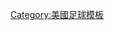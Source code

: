 {{Navbox
| name      = 北美足球聯賽 
| title     =[[北美足球聯賽]]
| bodyclass = hlist
| state     = {{{state|autocollapse}}}

| list1  =
  {{navbox|child
  | basestyle = 
  | abovestyle = 
  | groupwidth = 15em
  
  | state      = autocollapse
  | above =
* [[美國足球協會|USSF]]
* [[加拿大足球協會|CSA]]

| group1 = 俱樂部
| list1  =
* [[亞特蘭大銀背猩猩]]
* [[卡羅萊納鐵路鷹]]
* [[艾德蒙頓FC]]
* [[羅德岱堡前鋒]]
* [[印地十一]]
* [[傑克遜維爾艦隊FC]]
* [[明尼蘇達聯合FC]]
* [[紐約宇宙 (2010)|紐約宇宙]]
* [[渥太華復仇者FC]]
* [[坦帕灣暴徒]]

| group2 = 擴展球隊
| list2 =
* [[邁阿密FC]] (2016)
* [[波多黎各FC]] (2016)
* [[Rayo OKC]] (2016)

| group3 = 過網球隊
| list3 = 
* [[蒙特婁衝擊 (1992–2011)|蒙特婁衝擊]]
* [[波多黎各島民]]
* [[聖安東尼奧蠍子]]

| group4 = 放棄的擴展球隊
| list4 = 
* [[Virginia Cavalry FC]]
* [[Oklahoma City FC (NASL)|Oklahoma City FC]]

| group5 = [[北美足球聯賽賽季列表|賽季]]
| list5 =
* [[2011年北美足球聯賽賽季|2011]]
** [[2011年足球盃|冠軍賽]]
* [[2012年北美足球聯賽賽季|2012]]
** [[2012年足球盃|冠軍賽]]
* [[2013年北美足球聯賽賽季|2013]]
** [[2013年足球盃|冠軍賽]]
* [[2014年北美足球聯賽賽季|2014]]
** [[2014年足球盃|冠軍賽]]
* [[2015年北美足球聯賽賽季|2015]]
** [[2015年足球盃|冠軍賽]]

|group6 = 賽事
|list6 = 
* [[足球盃]]
* [[Woosnam Cup]]

|group7 = 相關賽事
|list7 =
*[[中北美洲及加勒比海聯賽冠軍盃]]
*[[美國聯賽盃]]
*[[加拿大錦標賽]]


}}
}}<noinclude>
{{collapsible option}}
[[Category:北美足球聯賽模板| ]]
[[Category:美國足球模板]]
</noinclude>